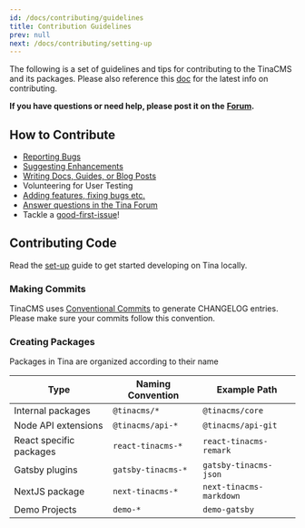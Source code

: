 ```yaml
---
id: /docs/contributing/guidelines
title: Contribution Guidelines
prev: null
next: /docs/contributing/setting-up
---
```


<WarningCallout body="These docs are out of date - check out https://github.com/tinacms/tinacms/blob/main/CONTRIBUTING.md for the latest information" />

The following is a set of guidelines and tips for contributing to the TinaCMS and its packages. Please also reference this [doc](https://github.com/tinacms/tinacms/blob/master/CONTRIBUTING.md) for the latest info on contributing.

**If you have questions or need help, please post it on the** **[Forum](https://community.tinacms.org/).**

## How to Contribute

* [Reporting Bugs](https://github.com/tinacms/tinacms/issues)
* [Suggesting Enhancements](https://github.com/tinacms/tinacms/issues)
* [Writing Docs, Guides, or Blog Posts](https://github.com/tinacms/tinacms.org)
* Volunteering for User Testing
* [Adding features, fixing bugs etc.](https://github.com/tinacms/tinacms/issues)
* [Answer questions in the Tina Forum](https://community.tinacms.org/)
* Tackle a [good-first-issue](https://github.com/tinacms/tinacms/issues?q=is%3Aissue+is%3Aopen+label%3A%22good+first+issue%22)!

## Contributing Code

Read the [set-up](/docs/contributing/setting-up) guide to get started developing on Tina locally.

### Making Commits

TinaCMS uses [Conventional Commits](https://www.conventionalcommits.org/en/v1.0.0-beta.4/) to generate CHANGELOG entries. Please make sure your commits follow this convention.

### Creating Packages

Packages in Tina are organized according to their name

| Type                    | Naming Convention  | Example Path            |
| ----------------------- | ------------------ | ----------------------- |
| Internal packages       | `@tinacms/*`       | `@tinacms/core`         |
| Node API extensions     | `@tinacms/api-*`   | `@tinacms/api-git`      |
| React specific packages | `react-tinacms-*`  | `react-tinacms-remark`  |
| Gatsby plugins          | `gatsby-tinacms-*` | `gatsby-tinacms-json`   |
| NextJS package          | `next-tinacms-*`   | `next-tinacms-markdown` |
| Demo Projects           | `demo-*`           | `demo-gatsby`           |

